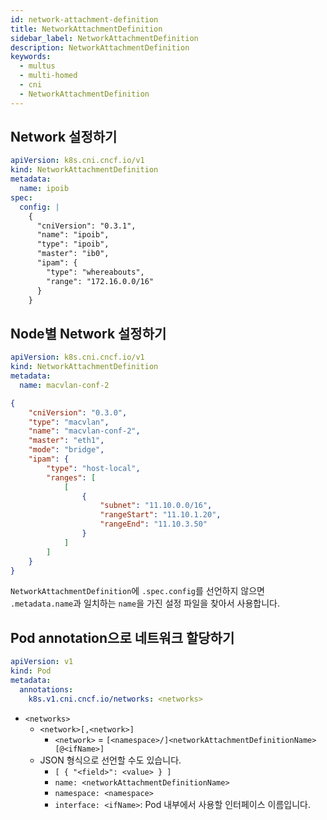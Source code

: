 ```yaml
---
id: network-attachment-definition
title: NetworkAttachmentDefinition
sidebar_label: NetworkAttachmentDefinition
description: NetworkAttachmentDefinition
keywords:
  - multus
  - multi-homed
  - cni
  - NetworkAttachmentDefinition
---
```


## Network 설정하기

```yaml
apiVersion: k8s.cni.cncf.io/v1
kind: NetworkAttachmentDefinition
metadata:
  name: ipoib
spec:
  config: |
    {
      "cniVersion": "0.3.1",
      "name": "ipoib",
      "type": "ipoib",
      "master": "ib0",
      "ipam": {
        "type": "whereabouts",
        "range": "172.16.0.0/16"
      }
    }
```

## Node별 Network 설정하기

```yaml
apiVersion: k8s.cni.cncf.io/v1
kind: NetworkAttachmentDefinition
metadata:
  name: macvlan-conf-2
```

```json title="/etc/cni/multus/net.d/macvlan2"
{
	"cniVersion": "0.3.0",
	"type": "macvlan",
	"name": "macvlan-conf-2",
	"master": "eth1",
	"mode": "bridge",
	"ipam": {
		"type": "host-local",
		"ranges": [
			[
				{
					"subnet": "11.10.0.0/16",
					"rangeStart": "11.10.1.20",
					"rangeEnd": "11.10.3.50"
				}
			]
		]
	}
}
```

`NetworkAttachmentDefinition`에 `.spec.config`를 선언하지 않으면 `.metadata.name`과 일치하는 `name`을 가진 설정 파일을 찾아서 사용합니다.

## Pod annotation으로 네트워크 할당하기

```yaml
apiVersion: v1
kind: Pod
metadata:
  annotations:
    k8s.v1.cni.cncf.io/networks: <networks>
```

- `<networks>`
  - `<network>[,<network>]`
    - `<network>` = `[<namespace>/]<networkAttachmentDefinitionName>[@<ifName>]`
  - JSON 형식으로 선언할 수도 있습니다.
    - `[ { "<field>": <value> } ]`
    - `name: <networkAttachmentDefinitionName>`
    - `namespace: <namespace>`
    - `interface: <ifName>`: Pod 내부에서 사용할 인터페이스 이름입니다.
